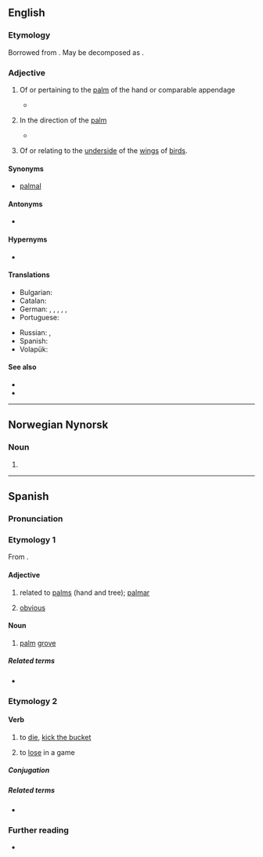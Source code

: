 {{also|Pálmar}}
==English==

===Etymology===
Borrowed from {{bor|en|la|palmaris}}. May be decomposed as {{suffix|en|palm|ar}}.

===Adjective===
{{en-adj}}

# {{lb|en|anatomy|not comparable}} Of or pertaining to the [[palm]] of the hand or comparable appendage
#* {{quote-journal|en|1988|May 20|Jack Clark|Touch of Death|Chicago Reader|url=https://securesite.chireader.com/cgi-bin/Archive/abridged2.bat?path=1988/880520/FNGRPRNT
|passage="A latent print on the '''palmar''' surface of our hands and the plantar surfaces of our foot is a scan that is entirely different from the scan on the rest of our bodies.}}
# {{lb|en|anatomy|and|medicine}} In the direction of the [[palm]]
#* {{quote-book|en|2002|John Gray Seiler|Essentials of Hand Surgery|url=http://books.google.com/books?id=Sy5vFiReInkC|isbn=0781735858|page=14
|passage=The long and ring superficialis tendons lie more '''palmar''' than the index and small.}}
# {{lb|en|zoology}} Of or relating to the [[underside]] of the [[wing]]s of [[bird]]s.

====Synonyms====
* {{sense|in the direction of the palm}} [[palmal]]

====Antonyms====
* {{sense|toward the palmar surface}} {{l|en|dorsal}}

====Hypernyms====
* {{l|en|volar}}

====Translations====
{{trans-top|of or pertaining to the palm of the hand}}
* Bulgarian: {{t|bg|дланов}}
* Catalan: {{t|ca|palmar}}
* German: {{qualifier|technical}} {{t+|de|palmar}}, {{qualifier|technical}} {{t|de|Palmar-}}, {{qualifier|technical}} {{t+|de|volar}}, {{t|de|handflächenseitig}}, {{t|de|hohlhandseitig}}, {{t|de|Hand-}}
* Portuguese: {{t+|pt|palmar}}
{{trans-mid}}
* Russian: {{t+|ru|ладо́нный}}, {{t|ru|пальма́рный}}
* Spanish: {{t+|es|palmar}}
* Volapük: {{t|vo|namakevik}}
{{trans-bottom}}

====See also====
* {{l|en|plantar}}
* {{l|en|ventral}}

----

==Norwegian Nynorsk==

===Noun===
{{head|nn|noun form|g=m}}

# {{inflection of|nn|palme||indef|p}}

----

==Spanish==

===Pronunciation===
{{es-IPA}}

===Etymology 1===
From {{der|es|la|palmāris}}.

====Adjective====
{{es-adj}}

# related to [[palm|palms]] (hand and tree); [[#English|palmar]]
# {{lb|es|figurative}} [[obvious]]
#: {{syn|es|palmario|claro}}

====Noun====
{{es-noun|m}}

# [[palm]] [[grove]]

=====Related terms=====
* {{l|es|palma}}

===Etymology 2===
{{der|es|LL.|palmāre}}

====Verb====
{{es-verb}}

# {{lb|es|colloquial}} to [[die]], [[kick the bucket]]
#: {{syn|es|cascarla|morir}}
# {{lb|es|colloquial}} to [[lose]] in a game

=====Conjugation=====
{{es-conj-ar|palm}}

=====Related terms=====
* {{l|es|palma}}

===Further reading===
* {{R:DRAE 2001}}